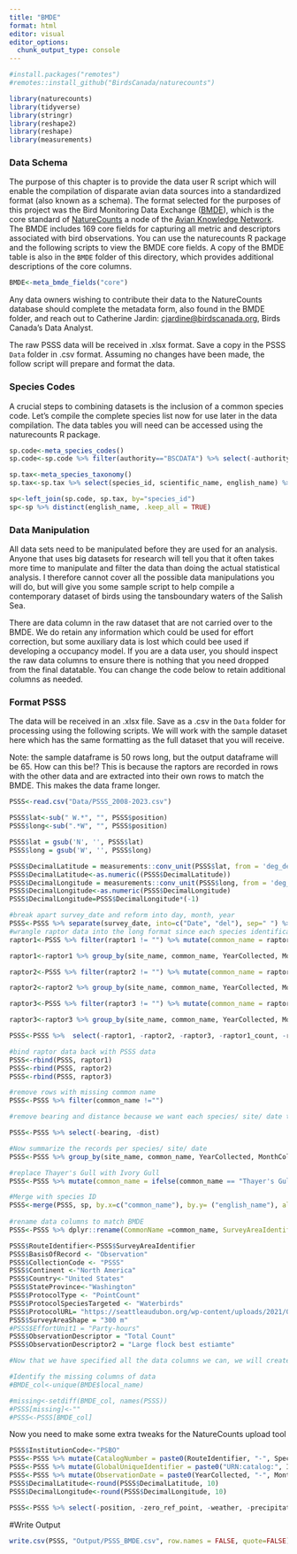 ```yaml
---
title: "BMDE"
format: html
editor: visual
editor_options: 
  chunk_output_type: console
---
```


```r
#install.packages("remotes")
#remotes::install_github("BirdsCanada/naturecounts")

library(naturecounts)
library(tidyverse)
library(stringr)
library(reshape2)
library(reshape)
library(measurements)
```

### Data Schema

The purpose of this chapter is to provide the data user R script which will enable the compilation of disparate avian data sources into a standardized format (also known as a schema). The format selected for the purposes of this project was the Bird Monitoring Data Exchange ([BMDE](https://naturecounts.ca/nc/default/nc_bmde.jsp)), which is the core standard of [NatureCounts](https://naturecounts.ca/nc/default/main.jsp) a node of the [Avian Knowledge Network](https://avianknowledge.net/). The BMDE includes 169 core fields for capturing all metric and descriptors associated with bird observations. You can use the naturecounts R package and the following scripts to view the BMDE core fields. A copy of the BMDE table is also in the `BMDE` folder of this directory, which provides additional descriptions of the core columns.

```r
BMDE<-meta_bmde_fields("core")
```

Any data owners wishing to contribute their data to the NatureCounts database should complete the metadata form, also found in the BMDE folder, and reach out to Catherine Jardin: [cjardine\@birdscanada.org](mailto:cjardine@birdscanada.org){.email}, Birds Canada's Data Analyst.

The raw PSSS data will be received in .xlsx format. Save a copy in the PSSS `Data` folder in .csv format. Assuming no changes have been made, the follow script will prepare and format the data.

### Species Codes

A crucial steps to combining datasets is the inclusion of a common species code. Let's compile the complete species list now for use later in the data compilation. The data tables you will need can be accessed using the naturecounts R package.

```r
sp.code<-meta_species_codes()
sp.code<-sp.code %>% filter(authority=="BSCDATA") %>% select(-authority, -species_id2, -rank) %>% distinct()

sp.tax<-meta_species_taxonomy()
sp.tax<-sp.tax %>% select(species_id, scientific_name, english_name) %>% distinct()

sp<-left_join(sp.code, sp.tax, by="species_id")
sp<-sp %>% distinct(english_name, .keep_all = TRUE)
```

### Data Manipulation

All data sets need to be manipulated before they are used for an analysis. Anyone that uses big datasets for research will tell you that it often takes more time to manipulate and filter the data than doing the actual statistical analysis. I therefore cannot cover all the possible data manipulations you will do, but will give you some sample script to help compile a contemporary dataset of birds using the tansboundary waters of the Salish Sea.

There are data column in the raw dataset that are not carried over to the BMDE. We do retain any information which could be used for effort correction, but some auxiliary data is lost which could bee used if developing a occupancy model. If you are a data user, you should inspect the raw data columns to ensure there is nothing that you need dropped from the final datatable. You can change the code below to retain additional columns as needed.

### Format PSSS

The data will be received in an .xlsx file. Save as a .csv in the `Data` folder for processing using the following scripts. We will work with the sample dataset here which has the same formatting as the full dataset that you will receive.

Note: the sample dataframe is 50 rows long, but the output dataframe will be 65. How can this be!? This is because the raptors are recorded in rows with the other data and are extracted into their own rows to match the BMDE. This makes the data frame longer.

```r

PSSS<-read.csv("Data/PSSS_2008-2023.csv")

PSSS$lat<-sub(" W.*", "", PSSS$position)  
PSSS$long<-sub(".*W", "", PSSS$position)

PSSS$lat = gsub('N', '', PSSS$lat)
PSSS$long = gsub('W', '', PSSS$long)

PSSS$DecimalLatitude = measurements::conv_unit(PSSS$lat, from = 'deg_dec_min', to = 'dec_deg')
PSSS$DecimalLatitude<-as.numeric((PSSS$DecimalLatitude))
PSSS$DecimalLongitude = measurements::conv_unit(PSSS$long, from = 'deg_dec_min', to = 'dec_deg')
PSSS$DecimalLongitude<-as.numeric(PSSS$DecimalLongitude)
PSSS$DecimalLongitude=PSSS$DecimalLongitude*(-1)

#break apart survey_date and reform into day, month, year
PSSS<-PSSS %>% separate(survey_date, into=c("Date", "del"), sep=" ") %>% select(-del) %>% separate(Date, into=c("YearCollected", "MonthCollected", "DayCollected"), sep="-") 
#wrangle raptor data into the long format since each species identification should be in a unique row. 
raptor1<-PSSS %>% filter(raptor1 != "") %>% mutate(common_name = raptor1, bird_count = raptor1_count, notes= raptor1_affect)%>%  select(-raptor1, -raptor2, -raptor3, -raptor1_count, -raptor2_count, -raptor3_count, -raptor1_affect, -raptor2_affect, -raptor3_affect) 

raptor1<-raptor1 %>% group_by(site_name, common_name, YearCollected, MonthCollected, DayCollected) %>% mutate(bird_count=sum(bird_count)) %>% distinct(common_name, site_name, YearCollected, MonthCollected, DayCollected, .keep_all=TRUE)

raptor2<-PSSS %>% filter(raptor2 != "") %>% mutate(common_name = raptor2, bird_count = raptor2_count, notes= raptor2_affect)%>%  select(-raptor1, -raptor2, -raptor3, -raptor1_count, -raptor2_count, -raptor3_count, -raptor1_affect, -raptor2_affect, -raptor3_affect) 

raptor2<-raptor2 %>% group_by(site_name, common_name, YearCollected, MonthCollected, DayCollected) %>% mutate(bird_count=sum(bird_count)) %>% distinct(common_name, site_name, YearCollected, MonthCollected, DayCollected, .keep_all=TRUE)

raptor3<-PSSS %>% filter(raptor3 != "") %>% mutate(common_name = raptor3, bird_count = raptor3_count, notes= raptor3_affect) %>%  select(-raptor1, -raptor2, -raptor3, -raptor1_count, -raptor2_count, -raptor3_count, -raptor1_affect, -raptor2_affect, -raptor3_affect) 

raptor3<-raptor3 %>% group_by(site_name, common_name, YearCollected, MonthCollected, DayCollected) %>% mutate(bird_count=sum(bird_count)) %>% distinct(common_name, site_name, YearCollected, MonthCollected, DayCollected, .keep_all=TRUE)

PSSS<-PSSS %>%  select(-raptor1, -raptor2, -raptor3, -raptor1_count, -raptor2_count, -raptor3_count, -raptor1_affect, -raptor2_affect, -raptor3_affect) 

#bind raptor data back with PSSS data
PSSS<-rbind(PSSS, raptor1)
PSSS<-rbind(PSSS, raptor2)
PSSS<-rbind(PSSS, raptor3)

#remove rows with missing common name
PSSS<-PSSS %>% filter(common_name !="")

#remove bearing and distance because we want each species/ site/ date to be a single row in the data set similar to BBCWS

PSSS<-PSSS %>% select(-bearing, -dist)

#Now summarize the records per species/ site/ date
PSSS<-PSSS %>% group_by(site_name, common_name, YearCollected, MonthCollected, DayCollected) %>% mutate(bird_count=sum(bird_count)) %>% distinct(common_name, site_name, YearCollected, MonthCollected, DayCollected, .keep_all=TRUE)

#replace Thayer's Gull with Ivory Gull
PSSS<-PSSS %>% mutate(common_name = ifelse(common_name == "Thayer's Gull", "Ivory Gull", common_name))

#Merge with species ID
PSSS<-merge(PSSS, sp, by.x=c("common_name"), by.y= ("english_name"), all.x=TRUE)
  
#rename data columns to match BMDE
PSSS<-PSSS %>% dplyr::rename(CommonName =common_name, SurveyAreaIdentifier= survey_site_id, Locality = site_name, MinimumElevationInMeters=elevation, MaximumElevationInMeters=elevation, TimeObservationsStarted=start_time, TimeCollected = start_time, TimeObservationsEnded=end_time, ObservationCount = bird_count, ObservationCount2=large_flock_best, ObsCountAtLeast = large_flock_min, ObsCountAtMost = large_flock_max, FieldNotes=notes, Collector = name, ScientificName=scientific_name, SpeciesCode=species_code, AllSpeciesReported=is_complete)

PSSS$RouteIdentifier<-PSSS$SurveyAreaIdentifier
PSSS$BasisOfRecord <- "Observation"
PSSS$CollectionCode <- "PSSS"
PSSS$Continent <-"North America"
PSSS$Country<-"United States"
PSSS$StateProvince<-"Washington"
PSSS$ProtocolType <- "PointCount"
PSSS$ProtocolSpeciesTargeted <- "Waterbirds"
PSSS$ProtocolURL= "https://seattleaudubon.org/wp-content/uploads/2021/01/PSSS_Protocol_2014-15.pdf"
PSSS$SurveyAreaShape = "300 m"
#PSSS$EffortUnit1 = "Party-hours"
PSSS$ObservationDescriptor = "Total Count"
PSSS$ObservationDescriptor2 = "Large flock best estiamte" 

#Now that we have specified all the data columns we can, we will create the BMDE standardized data table. 

#Identify the missing columns of data
#BMDE_col<-unique(BMDE$local_name)

#missing<-setdiff(BMDE_col, names(PSSS))
#PSSS[missing]<-""
#PSSS<-PSSS[BMDE_col]
```

Now you need to make some extra tweaks for the NatureCounts upload tool

```r

PSSS$InstitutionCode<-"PSBO"
PSSS<-PSSS %>% mutate(CatalogNumber = paste0(RouteIdentifier, "-", SpeciesCode, "-", YearCollected, sep=""))
PSSS<-PSSS %>% mutate(GlobalUniqueIdentifier = paste0("URN:catalog:", InstitutionCode, ":", CollectionCode, ":", CatalogNumber, sep=""))
PSSS<-PSSS %>% mutate(ObservationDate = paste0(YearCollected, "-", MonthCollected, "-", DayCollected, sep=""))
PSSS$DecimalLatitude<-round(PSSS$DecimalLatitude, 10)
PSSS$DecimalLongitude<-round(PSSS$DecimalLongitude, 10)

PSSS<-PSSS %>% select(-position, -zero_ref_point, -weather, -precipitation, -sea_state, -tide_movement, -visibility_distance, -poor_visibility_reason, -poor_visibility_reason_other, -equipment, -walker_count, -dog_count, -power_boat_count, -unpowered_boat_count, -other_activities_name, -other_activities_count, -SurveyComments, -horizon_obscured, -bird_name, -survey_id, -SiteComments, -is_verifier, -eye_height, -arm_length, -binocular_magnification, -scope_magnification, -lat, -long, -species_id, -no_measurements)

```


#Write Output

```r

write.csv(PSSS, "Output/PSSS_BMDE.csv", row.names = FALSE, quote=FALSE)

```
